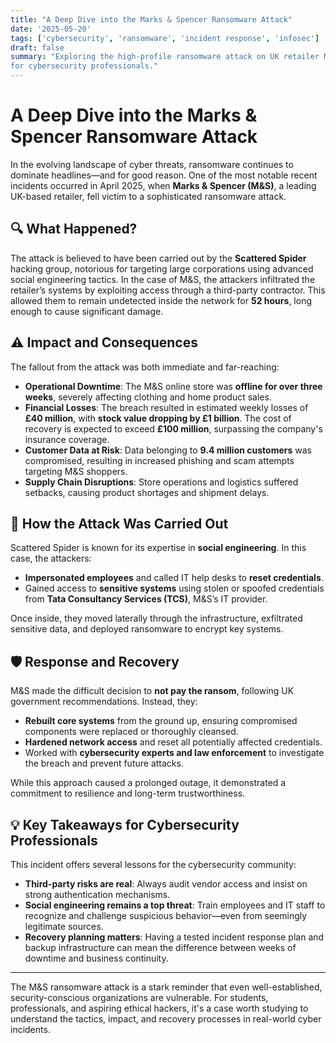 ```yaml
---
title: "A Deep Dive into the Marks & Spencer Ransomware Attack"
date: '2025-05-20'
tags: ['cybersecurity', 'ransomware', 'incident response', 'infosec']
draft: false
summary: "Exploring the high-profile ransomware attack on UK retailer Marks & Spencer, the methods used by hackers, and the broader lessons 
for cybersecurity professionals."
---
```


# A Deep Dive into the Marks & Spencer Ransomware Attack

In the evolving landscape of cyber threats, ransomware continues to dominate headlines—and for good reason. One of the most notable recent incidents occurred in April 2025, when **Marks & Spencer (M&S)**, a leading UK-based retailer, fell victim to a sophisticated ransomware attack.

## 🔍 What Happened?

The attack is believed to have been carried out by the **Scattered Spider** hacking group, notorious for targeting large corporations using advanced social engineering tactics. In the case of M&S, the attackers infiltrated the retailer’s systems by exploiting access through a third-party contractor. This allowed them to remain undetected inside the network for **52 hours**, long enough to cause significant damage.

## ⚠️ Impact and Consequences

The fallout from the attack was both immediate and far-reaching:

- **Operational Downtime**: The M&S online store was **offline for over three weeks**, severely affecting clothing and home product sales.
- **Financial Losses**: The breach resulted in estimated weekly losses of **£40 million**, with **stock value dropping by £1 billion**. The cost of recovery is expected to exceed **£100 million**, surpassing the company's insurance coverage.
- **Customer Data at Risk**: Data belonging to **9.4 million customers** was compromised, resulting in increased phishing and scam attempts targeting M&S shoppers.
- **Supply Chain Disruptions**: Store operations and logistics suffered setbacks, causing product shortages and shipment delays.

## 🧠 How the Attack Was Carried Out

Scattered Spider is known for its expertise in **social engineering**. In this case, the attackers:

- **Impersonated employees** and called IT help desks to **reset credentials**.
- Gained access to **sensitive systems** using stolen or spoofed credentials from **Tata Consultancy Services (TCS)**, M&S’s IT provider.

Once inside, they moved laterally through the infrastructure, exfiltrated sensitive data, and deployed ransomware to encrypt key systems.

## 🛡️ Response and Recovery

M&S made the difficult decision to **not pay the ransom**, following UK government recommendations. Instead, they:

- **Rebuilt core systems** from the ground up, ensuring compromised components were replaced or thoroughly cleansed.
- **Hardened network access** and reset all potentially affected credentials.
- Worked with **cybersecurity experts and law enforcement** to investigate the breach and prevent future attacks.

While this approach caused a prolonged outage, it demonstrated a commitment to resilience and long-term trustworthiness.

## 💡 Key Takeaways for Cybersecurity Professionals

This incident offers several lessons for the cybersecurity community:

- **Third-party risks are real**: Always audit vendor access and insist on strong authentication mechanisms.
- **Social engineering remains a top threat**: Train employees and IT staff to recognize and challenge suspicious behavior—even from seemingly legitimate sources.
- **Recovery planning matters**: Having a tested incident response plan and backup infrastructure can mean the difference between weeks of downtime and business continuity.

---

The M&S ransomware attack is a stark reminder that even well-established, security-conscious organizations are vulnerable. For students, professionals, and aspiring ethical hackers, it's a case worth studying to understand the tactics, impact, and recovery processes in real-world cyber incidents.
